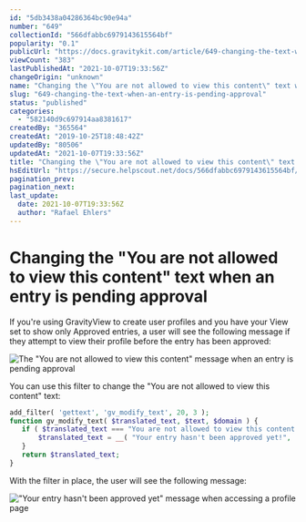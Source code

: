 ```yaml
---
id: "5db3438a04286364bc90e94a"
number: "649"
collectionId: "566dfabbc6979143615564bf"
popularity: "0.1"
publicUrl: "https://docs.gravitykit.com/article/649-changing-the-text-when-an-entry-is-pending-approval"
viewCount: "383"
lastPublishedAt: "2021-10-07T19:33:56Z"
changeOrigin: "unknown"
name: "Changing the \"You are not allowed to view this content\" text when an entry is pending approval"
slug: "649-changing-the-text-when-an-entry-is-pending-approval"
status: "published"
categories: 
  - "582140d9c697914aa8381617"
createdBy: "365564"
createdAt: "2019-10-25T18:48:42Z"
updatedBy: "80506"
updatedAt: "2021-10-07T19:33:56Z"
title: "Changing the \"You are not allowed to view this content\" text when an entry is pending approval"
hsEditUrl: "https://secure.helpscout.net/docs/566dfabbc6979143615564bf/article/5db3438a04286364bc90e94a"
pagination_prev: 
pagination_next: 
last_update:
  date: 2021-10-07T19:33:56Z
  author: "Rafael Ehlers"
---
```


# Changing the "You are not allowed to view this content" text when an entry is pending approval

If you're using GravityView to create user profiles and you have your View set to show only Approved entries, a user will see the following message if they attempt to view their profile before the entry has been approved:

![The "You are not allowed to view this content" message when an entry is pending approval](https://s3.amazonaws.com/helpscout.net/docs/assets/54c58489e4b051242988532c/images/5db345f204286364bc90e968/file-ASblKsHHxm.png)

You can use this filter to change the "You are not allowed to view this content" text:

```php
add_filter( 'gettext', 'gv_modify_text', 20, 3 );
function gv_modify_text( $translated_text, $text, $domain ) {
   if ( $translated_text === "You are not allowed to view this content.") {
       $translated_text = __( "Your entry hasn't been approved yet!", 'gravityview' );
   }
   return $translated_text;
}
```

With the filter in place, the user will see the following message:

!["Your entry hasn't been approved yet" message when accessing a profile page](https://s3.amazonaws.com/helpscout.net/docs/assets/54c58489e4b051242988532c/images/5db34bd504286364bc90ea50/file-lL3Mq1EPf0.png)